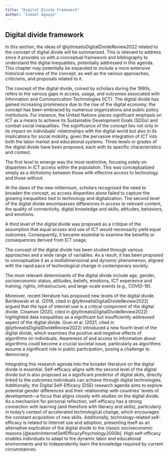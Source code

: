```yaml
---
title: "Digital Divide Framework"
author: "Ismael Aguayo"
---
```


## Digital divide framework

In this section, the ideas of @lythreatisDigitalDivideReview2022 related to the concept of digital divide will be summarized. This is relevant to address since it provides us with a conceptual framework and bibliography to understand the digital inequalities, potentially addressed in this agenda. This chapter may potentially be expanded to include a more extensive historical overview of the concept, as well as the various approaches, criticisms, and proposals related to it.

The concept of the digital divide, coined by scholars during the 1990s, refers to the various gaps in access, usage, and outcomes associated with Information and Communication Technologies (ICT). The digital divide has gained increasing prominence due to the rise of the digital economy; the concept has been embraced by numerous organizations and public policy institutions. For instance, the United Nations places significant emphasis on ICT as a means to achieve its Sustainable Development Goals (SDGs) and combat social inequalities. The significance of the concept lies not only in its impact on individuals' relationships with the digital world but also in its implications for social mobility, given the pervasive integration of ICT into both the labor market and educational systems. Three levels or grades of the digital divide have been proposed, each with its specific characteristics and context.

The first level to emerge was the most restrictive, focusing solely on disparities in ICT access within the population. This was conceptualized simply as a dichotomy between those with effective access to technology and those without.

At the dawn of the new millennium, scholars recognized the need to broaden the concept, as access disparities alone failed to capture the growing inequalities tied to technology and digitalization. The second level of the digital divide encompasses differences in access to relevant content, the quality of connectivity, digital knowledge and skills, attitudes, behaviors, and emotions.

A third level of the digital divide was proposed as a critique of the assumption that equal access and use of ICT would necessarily yield equal outcomes. Consequently, it became essential to examine the benefits or consequences derived from ICT usage.

The concept of the digital divide has been studied through various approaches and a wide range of variables. As a result, it has been proposed to conceptualize it as a multidimensional and dynamic phenomenon, aligned with the rapid pace of technological change in contemporary society.

The most relevant determinants of the digital divide include age, gender, socioeconomic status, attitudes, beliefs, emotions, ICT experience and training, rights, infrastructure, and large-scale events (e.g., COVID-19).

Moreover, recent literature has proposed new levels of the digital divide. Bartikowski et al. (2018, cited in @lythreatisDigitalDivideReview2022) argued that the type of internet use is a critical component of the digital divide. Cinamon (2020, cited in @lythreatisDigitalDivideReview2022) highlighted data inequalities as a significant but insufficiently addressed aspect of the digital divide. Gran et al. (2021, cited in @lythreatisDigitalDivideReview2022) introduced a new fourth level of the digital divide, which examines the positive and negative effects of algorithms on individuals. Awareness of and access to information about algorithms could become a crucial societal issue, particularly as algorithms assume a significant role in public participation, posing a challenge to democracy.

Integrating this research agenda into the broader literature on the digital divide is essential. Self-efficacy aligns with the second level of the digital divide but is also proposed as a significant predictor of digital skills, directly linked to the outcomes individuals can achieve through digital technologies. Additionally, the Digital Self-Efficacy (DSE) research agenda aims to explore potential gender differences and their relationship with countries' levels of development---a focus that aligns closely with studies on the digital divide. As a mechanism for personal reflection, self-efficacy has a strong connection with learning (and therefore with literacy and skills), particularly in today's context of accelerated technological change, which encourages the constant acquisition of new skills. Additionally, technology-related self-efficacy is related to Internet use and adoption, presenting itself as an alternative explication of the digital divide to the classic socioeconomic reasons \[@eastinInternetSelfEfficacyPsychology2000b\]. High self-efficacy enables individuals to adapt to the dynamic labor and educational environments and to independently learn the knowledge required by current circumstances.

